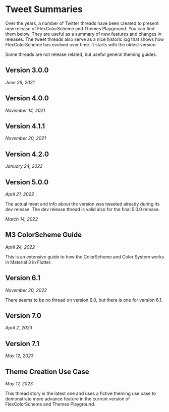 # Tweet Summaries

Over the years, a number of Twitter threads have been created to present new release of FlexColorScheme and Themes Playground. You can find them below. They are useful as a summary of new features and changes in releases. The tweet threads also serve as a nice historic log that shows how FlexColorScheme has evolved over time. It starts with the oldest version.

Some threads are not release related, but useful general theming guides.

## Version 3.0.0 
_June 26, 2021_

<Tweet id="1408863960514895873" cards="show" />

## Version 4.0.0
_November 14, 2021_

<Tweet id="1459984929631215618" cards="show" />

## Version 4.1.1
_November 20, 2021_

<Tweet id="1461961956164874241" cards="show" />

## Version 4.2.0
_January 24, 2022_

<Tweet id="1485684767249125378" cards="show" />

## Version 5.0.0
_April 21, 2022_

<Tweet id="1517005624814493696" cards="show" />

The actual meat and info about the version was tweeted already during its dev release. The dev release thread is valid also for the final 5.0.0 release.

_March 14, 2022_

<Tweet id="1503224831122321409" cards="show" />

## M3 ColorScheme Guide
_April 24, 2022_

This is an extensive guide to how the ColorScheme and Color System works in Material 3 in Flutter.

<Tweet id="1518201560068677632" cards="show" />

## Version 6.1 
_November 20, 2022_

There seems to be no thread on version 6.0, but there is one for version 6.1.

<Tweet id="1594165376102944768" cards="show" />

## Version 7.0 
_April 2, 2023_

<Tweet id="1642621032744775682" cards="show" />


## Version 7.1 
_May 12, 2023_

<Tweet id="1656877908038766593" cards="show" />


## Theme Creation Use Case 
_May 17, 2023_

This thread story is the latest one and uses a fictive theming use case to demonstrate more advance feature in the current version of FlexColorScheme and Themes Playground.

<Tweet id="1658657667622248449" cards="show" />